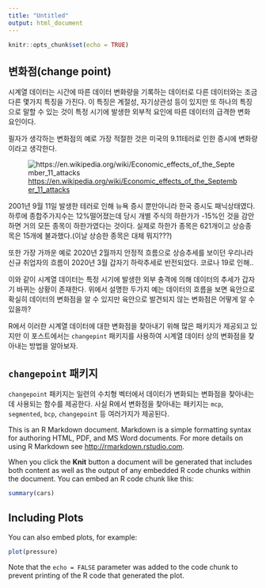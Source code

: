 ```yaml
---
title: "Untitled"
output: html_document
---
```


```r
knitr::opts_chunk$set(echo = TRUE)
```

## 변화점(change point)

시계열 데이터는 시간에 따른 데이터 변화량을 기록하는 데이터로 다른 데이터와는 조금 다른 몇가지 특징을 가진다. 이 특징은 계절성, 자기상관성 등이 있지만 또 하나의 특징으로 말할 수 있는 것이 특정 시기에 발생한 외부적 요인에 따른 데이터의 급격한 변화 요인이다.

필자가 생각하는 변화점의 예로 가장 적절한 것은 미국의 9.11테러로 인한 증시에 변화량이라고 생각한다.

![<https://en.wikipedia.org/wiki/Economic_effects_of_the_September_11_attacks>](DJIA_during_911.svg)

2001년 9월 11일 발생한 테러로 인해 뉴욕 증시 뿐만아니라 한국 증시도 패닉상태였다. 하루에 종합주가지수는 12%떨어졌는데 당시 개별 주식의 하한가가 -15%인 것을 감안하면 거의 모든 종목이 하한가였다는 것이다. 실제로 하한가 종목은 621개이고 상승종목은 15개에 불과했다.(이날 상승한 종목은 대체 뭐지???)

또한 가장 가까운 예로 2020년 2월까지 안정적 흐름으로 상승추세를 보이던 우리나라 신규 취업자의 흐름이 2020년 3월 갑자기 하락추세로 반전되었다. 코로나 19로 인해..

이와 같이 시계열 데이터는 특정 시기에 발생한 외부 충격에 의해 데이터의 추세가 갑자기 바뀌는 상황이 존재한다. 위에서 설명한 두가지 예는 데이터의 흐름을 보면 육안으로 확실히 데이터의 변화점을 알 수 있지만 육안으로 발견되지 않는 변화점은 어떻게 알 수 있을까?

R에서 이러한 시계열 데이터에 대한 변화점을 찾아내기 위해 많은 패키지가 제공되고 있지만 이 포스트에서는 `changepint` 패키지를 사용하여 시계열 데이터 상의 변화점을 찾아내는 방법을 알아보자.

## `changepoint` 패키지

`changepoint` 패키지는 일련의 수치형 벡터에서 데이터가 변화되는 변화점을 찾아내는데 사용되는 함수를 제공한다. 사실 R에서 변화점을 찾아내는 패키지는 `mcp`, `segmented`, `bcp`, `changepoint` 등 여러가지가 제공된다.

This is an R Markdown document. Markdown is a simple formatting syntax for authoring HTML, PDF, and MS Word documents. For more details on using R Markdown see <http://rmarkdown.rstudio.com>.

When you click the **Knit** button a document will be generated that includes both content as well as the output of any embedded R code chunks within the document. You can embed an R code chunk like this:

```r
summary(cars)
```

## Including Plots

You can also embed plots, for example:

```r
plot(pressure)
```

Note that the `echo = FALSE` parameter was added to the code chunk to prevent printing of the R code that generated the plot.
